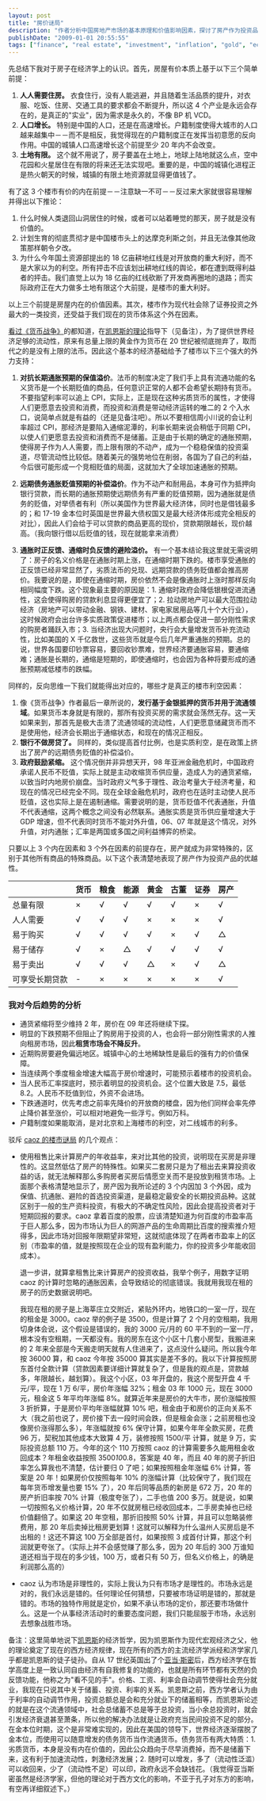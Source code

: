 ```yaml
---
layout: post
title: "房价谜局"
description: "作者分析中国房地产市场的基本原理和价值影响因素，探讨了房产作为投资品的特殊性，论述了包括人口增长、土地有限和货币政策等多方面对房价的影响，并对当时房地产市场趋势提出自己的判断和投资建议。"
publishDate: "2009-01-01 20:55:55"
tags: ["finance", "real estate", "investment", "inflation", "gold", "economy", "china market", "housing", "monetary policy", "market analysis"]
---
```


先总结下我对于房子在经济学上的认识。首先，房屋有价本质上基于以下三个简单前提：

1. **人人需要住房。** 衣食住行，没有人能逃避，并且随着生活品质的提升，对衣服、吃饭、住房、交通工具的要求都会不断提升，所以这 4 个产业是永远会存在的，是真正的"实业"，因为需求是永久的，不像 BP 机 VCD。
2. **人口增长。** 特别是中国的人口，还是在高速增长。户籍制度使得大城市的人口越来越集中－－而不是相反，我觉得现在的户籍制度正在发挥当初意愿的反向作用。中国的城镇人口高速增长这个前提至少 20 年内不会改变。
3. **土地有限。** 这个就不用说了，房子要盖在土地上，地球上陆地就这么点，空中花园和火星居住在有限的将来还无法实现吧。重要的是，中国的城镇化进程正是热火朝天的时候，城镇的有限土地资源就显得更值钱了。

有了这 3 个楼市有价的内在前提－－注意缺一不可－－反过来大家就很容易理解并得出以下推论：

1. 什么时候人类退回山洞居住的时候，或者可以站着睡觉的那天，房子就是没有价值的。
2. 计划生育的彻底贯彻才是中国楼市头上的达摩克利斯之剑，并且无法像其他政策那样朝令夕改。
3. 为什么今年国土资源部提出的 18 亿亩耕地红线是对开放商的重大利好，而不是大家以为的利空。所有抨击不应该划出耕地红线的舆论，都在遭到既得利益者的抨击。我们直觉上以为 18 亿亩的红线砍断了开发商再圈地的退路；而实际政府正在大力做多土地有限这个大前提，是楼市的重大利好。

以上三个前提是房屋内在的价值因素。其次，楼市作为现代社会除了证券投资之外最大的一类投资，还受益于我们现在的货币体系这个外在因素。

[看过《货币战争》](http://www.xdanger.com/2007/10/28/000069.html)的都知道，在[凯恩斯的理论](http://www.amazon.cn/mn/detailApp?prodid=zjbk631278&source=heima8_115751)指导下（见备注），为了提供世界经济足够的流动性，原来有总量上限的黄金作为货币在 20 世纪被彻底抛弃了，取而代之的是没有上限的法币。因此这个基本的经济基础给予了楼市以下三个强大的外力支持：

1. **对抗长期通胀预期的保值溢价**。法币的制度决定了我们手上具有流通功能的名义货币是一个长期贬值的商品，任何意识正常的人都不会希望长期持有货币。不要指望利率可以追上 CPI，实际上，正是现在这种劣质货币的属性，才使得人们更愿意去投资和消费，而投资和消费是带动经济运转的唯二的 2 个入水口，说简单点就是有益的（还是见备注吧）。所以不要相信周小川说的会让利率超过 CPI，那经济是要陷入通缩泥潭的，利率长期来说会稍低于同期 CPI，以使人们更愿意去投资和消费而不是储蓄。正是由于长期的确定的通胀预期，使得房子作为人人需要，而上限有限的不动产，成为一个稳稳保值的投资渠道，尽管流动性比较低。随着美元的强势地位在削弱，各国为了自己的利益，今后很可能形成一个竞相贬值的局面，这就加大了全球加速通胀的预期。

2. **远期债务通胀贬值预期的补偿溢价**。作为不动产和耐用品，本身可作为抵押向银行贷款，而长期的通胀预期使远期债务有严重的贬值预期，因为通胀就是债务的贬值，对举债者有利（所以美国作为世界最大经济体，同时也是借钱最多的；和 17-19 金本位时英国是世界最大债权国又是最大经济体形成完全相反的对比），因此人们会给于可以贷款的商品更高的现价，贷款期限越长，现价越高。（我向银行借以后贬值的钱，现在就能拿来消费）

3. **通胀时正反馈、通缩时负反馈的避险溢价。** 有一个基本结论我这里就无需说明了：房子的名义价格是在通胀时期上涨，在通缩时期下跌的。楼市享受通胀的正反馈已经非常显然了，劣质法币的兑现、远期贷款的债务贬值都会推高房价。我要说的是，即使在通缩时期，房价依然不会是像通胀时上涨时那样反向相同幅度下跌。这个现象最主要的原因是：1. 通缩时政府会降低银根促进流通性，这会使得购房的贷款利息显得更便宜了；2. 拉动房地产可以最大范围拉动经济（房地产可以带动金融、钢铁、建材、家电家居用品等几十个大行业），这时候政府会出台许多实质政策促进楼市；以上两点都会促进一部分刚性需求的购房者踊跃入市；3. 当经济出现大问题时，央行会大量增发货币补充流动性，比如美国的 X 千亿救世，这些货币就是今后几年严重通胀的预期。总的说，世界各国要印钞票容易，要回收钞票难，世界经济要通胀容易，要通缩难；通胀是长期的，通缩是短期的，即使通缩时，也会因为各种将要形成的通胀预期减低楼市的跌幅。

同样的，反向思维一下我们就能得出对应的，哪些才是真正的楼市利空因素：

1. 像《货币战争》作者最后一章所说的，**发行基于金银抵押的货币并用于流通领域**。如果货币本身就是有限的，那所有投资买房的需求就会荡然无存。这一天如果来到，那首先是极大击溃了流通领域的流动性，人们更愿意储藏货币而不是使用他，经济会长期出于通缩状态，和现在的情况正相反。
2. **银行不做房贷了。** 同样的，类似提高首付比例，也是实质利空，是在政策上挤出了房产的远期债务贬值的补偿溢价。
3. **政府鼓励紧缩。** 这个情况倒并非异想天开，98 年亚洲金融危机时，中国政府承诺人民币不贬值，实际上就是主动收缩货币供应量，造成人为的通货紧缩，以致当时内地房价崩盘。当时政府义气多于理性、政治考量大于经济考量，和现在的情况已经完全不同。现在全球金融危机时，政府也在适时主动使人民币贬值，这也实际上是在遏制通缩。需要说明的是，货币贬值不代表通胀，升值不代表通缩，这两个概念之间没有必然联系。通胀实质是货币供应量增速大于 GDP 增速，但不代表同时货币不能对外升值，06、07 年就是这个情况，对外升值，对内通胀；汇率是两国或多国之间利益博弈的桥梁。

只要以上 3 个内在因素和 3 个外在因素的前提存在，房产就成为非常特殊的，区别于其他所有商品的特殊商品。以下这个表清楚地表现了房产作为投资产品的优越性。

| | 货币 | 粮食 | 能源 | 黄金 | 古董 | 证券 | 房产 |
|-|-|-|-|-|-|-|-|
| 总量有限 | × | √ | √ | √ | √ | × | √ |
| 人人需要 | √ | √ | √ | × | × | × | √ |
| 易于购买 | √ | √ | √ | √ | × | √ | △ |
| 易于储存 | √ | × | △ | √ | √ | √ | √ |
| 易于卖出 | √ | √ | √ | △ | × | √ | △ |
| 可享受长期贷款 | - | × | × | × | × | × | √ |

### 我对今后趋势的分析

- 通货紧缩将至少维持 2 年，房价在 09 年还将继续下探。
- 明显的下跌预期不但阻止了购房用于投资的人，也会将一部分刚性需求的人推向租房市场，因此**租赁市场会不降反升**。
- 近期购房要避免偏远地区。城镇中心的土地稀缺性是最后的强有力的价值保障。
- 当连续两个季度租金增速大幅高于房价增速时，可能预示着楼市的投资机会。
- 当人民币汇率探底时，预示着明显的投资机会。这个位置大致是 7.5，最低 8.2。人民币不贬值到位，外资不会进场。
- 下跌通道时，优先考虑之前率先降价的开放商的楼盘，因为他们同样会率先停止降价甚至涨价，可以相对地避免一些浮亏。例如万科。
- 户籍制度如果能取消，是对北京和上海楼市的利空，对二线城市的利多。

驳斥 [caoz 的楼市谜局](http://hi.baidu.com/caoz/blog/item/d6dfa3cc7a38081701e9288f.html) 的几个观点：

- 使用租售比来计算房产的年收益率，来对比其他的投资，说明现在买房是非理性的。这显然低估了房产的特殊性。如果买二套房只是为了租出去来算投资收益的话，就无法解释那么多购房者买房后情愿空关而不是投放到租赁市场。上面那个表格清楚地显示了，房产因为我所论述的 3 个内因加 3 个外因，成为保值、抗通胀、避险的首选投资渠道，是最稳定最安全的长期投资品种。这就区别于一般的生产资料投资，有极大的不确定性风险，因此会提高投资者对于短期回报的要求。caoz 拿着百度的股票，应该清楚知道为何百度的市盈率高于巨人那么多，因为市场认为巨人的网游产品的生命周期比百度的搜索推介短得多，因此市场对回报年限期望非常短，这就彻底体现了在两者市盈率上的区别（市盈率的值，就是按照现在企业的现有盈利能力，你的投资多少年能收回成本）。

  退一步讲，就算拿租售比来计算房产的投资收益，我举个例子，用数字证明 caoz 的计算时忽略的通胀因素，会导致结论的彻底错误。我就用我现在租的房子的历史数据说明吧。

  我现在租的房子是上海莘庄立交附近，紧贴外环内，地铁口的一室一厅，现在的租金是 3000。caoz 举的例子是 3500，但是计算了 2 个月的空租期，我用切身体会说，这个假设是错误的，我的 3000 元/月的 60 平不到的一室一厅，根本没有空租期，一天都没有。我的房东在这个小区十几套小房型，我搬进来的 2 年来全部是今天搬走明天就有人住进来了，这点没什么疑问。所以我今年按 36000 算，和 caoz 今年按 35000 算其实是差不多的。我以下计算按照房东首付全款计算（贷款因素要详细计算就复杂了，但是我的观点是，贷款越多，年限越长，越划算）。我这个小区，03 年开盘的，我这个房型开盘 4 千元/平，现在 1 万 6/平，房价年涨幅 32%；租金 03 年 1000 元，现在 3000 元，租金这 5 年平均年涨幅 8%。就算近年来是房价的大牛市，房价涨幅按照 3 折折算，于是房价平均年涨幅就算 10% 吧，租金由于和房价的正向关系不大（我之前也说了，房价接下去一段时间会跌，但是租金会涨；之前房租也没像房价涨得那么多），年涨幅就按 6% 保守计算，如果今年年全款买房，花费 96 万，契税加其他成本大致算 4 万，装修按照 1500/平 计算，就是 9 万，实际投资总额 110 万。今年的这个 110 万按照 caoz 的计算需要多久能用租金收回成本？年租金收益按照 3500*10*0.8，答案是 40 年，而且 40 年的房子折旧率怎么算我也不清楚，估计要归 0 了吧；如果按照租金年涨幅 6% 计算，答案是 20 年！如果房价仅按照每年 10% 的涨幅计算（比较保守了，我们现在每年货币增发量也要 15% 了），20 年后同等品质的新房是 672 万，20 年的房产折旧率按 70% 计算（极度夸张了），二手也值 200 多万。就是说，如果一切按照名义价格计算，20 年不仅就房租已经收回成本，二手房卖掉也已经价值翻倍了。如果这 20 年空租，那折旧按照 50% 计算，并且可以忽略装修费用，那 20 年后卖掉比租房更划算！这就可以解释为什么温州人买房后是不出租的！这还不算这 100 万全部是首付，如果按照 3 成首付计算，那这个利润就更夸张了。（实际上并不会感觉赚了那么多，因为 20 年后的 300 万谁知道还相当于现在的多少钱，100 万，或者只有 50 万，但名义价格上，的确是利润那么高的）

- caoz 认为市场是非理性的，实际上我认为只有市场才是理性的。市场永远是对的，我们永远是错的。任何理论任何猜想，只要被市场证明是错的，那就是错的。市场的独特作用就是定价，如果不承认市场的定价，那还要市场做什么。这是一个从事经济活动时的重要态度问题，我们只能屈服于市场，永远别去想象战胜市场。

备注：这里简单地说下[凯恩斯](http://zh.wikipedia.org/wiki/%E7%BA%A6%E7%BF%B0%C2%B7%E6%A2%85%E7%BA%B3%E5%BE%B7%C2%B7%E5%87%AF%E6%81%A9%E6%96%AF)的经济哲学，因为凯恩斯作为现代宏观经济之父，他的理论奠定了现在的西方经济规律，现在所有的西方的主流经济学派经和济学家几乎都是凯恩斯的徒子徒孙。自从 17 世纪英国出了个[亚当·斯密](http://zh.wikipedia.org/w/index.php?title=%E4%BA%9A%E5%BD%93%C2%B7%E6%96%AF%E5%AF%86&variant=zh-cn)后，西方经济学在哲学高度上是一致认同自由经济有自我修复的功能的，也就是所有环节都有天然的负反馈功能，他称之为"看不见的手"。价格、工资、利率会自动调节使得社会充分就业，我现在只说其中关于储蓄、投资、利率的关系。凯恩斯之前，西方学者认为由于利率的自动调节作用，投资总额总是会和充分就业下的储蓄相等，而凯恩斯论述的就是在这个流通领域中，社会总储蓄不总是等于总投资，当小余总投资时，就会引发经济衰退甚至萧条，所以他的解决办法就是让政府充当民间投资不足的部分。在金本位时期，这个是非常难实现的，因此在美国的领导下，世界经济逐渐摆脱了金本位，而使用可以随意增发的债务货币当作流通货币。债务货币有两大特质：1. 劣质货币，本身是没有内在价值的，因此公众趋向于尽早消费掉，而不是储蓄下来，这有利于加速流动性，刺激经济发展；2. 随时可以增发，多了（流动性泛滥）可以收回来，少了（流动性不足）可以印，政府永远不会缺钱花。（我觉得亚当斯密虽然是经济学家，但他的理论对于西方文化的影响，不亚于孔子对东方的影响，有空再详细叙述下。）
